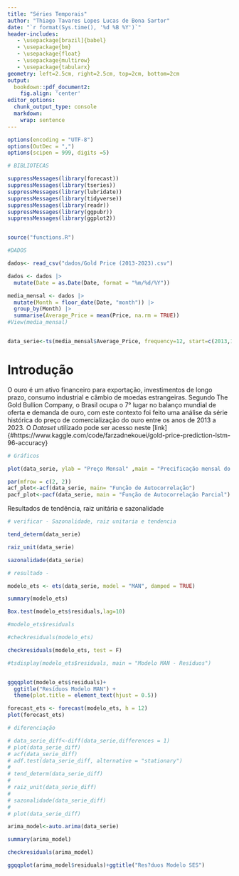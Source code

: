 ```yaml
---
title: "Séries Temporais"
author: "Thiago Tavares Lopes Lucas de Bona Sartor"
date: "`r format(Sys.time(), '%d %B %Y')`"
header-includes:
   - \usepackage[brazil]{babel}
   - \usepackage{bm}
   - \usepackage{float}
   - \usepackage{multirow}
   - \usepackage{tabularx}
geometry: left=2.5cm, right=2.5cm, top=2cm, bottom=2cm
output:
  bookdown::pdf_document2:
    fig.align: 'center'
editor_options:
  chunk_output_type: console
  markdown: 
    wrap: sentence
---
```

```r
options(encoding = "UTF-8")
options(OutDec = ",")
options(scipen = 999, digits =5)
``` 

```r
# BIBLIOTECAS

suppressMessages(library(forecast))
suppressMessages(library(tseries))
suppressMessages(library(lubridate))
suppressMessages(library(tidyverse))
suppressMessages(library(readr))
suppressMessages(library(ggpubr))
suppressMessages(library(ggplot2))


source("functions.R")
```



```r

#DADOS

dados<- read_csv("dados/Gold Price (2013-2023).csv")

dados <- dados |> 
  mutate(Date = as.Date(Date, format = "%m/%d/%Y"))

media_mensal <- dados |> 
  mutate(Month = floor_date(Date, "month")) |> 
  group_by(Month) |> 
  summarise(Average_Price = mean(Price, na.rm = TRUE))
#View(media_mensal)


data_serie<-ts(media_mensal$Average_Price, frequency=12, start=c(2013,1))


```




# Introdução 

O ouro é um ativo financeiro para exportação, investimentos de longo prazo, consumo industrial e câmbio de moedas estrangeiras.  Segundo The Gold Bullion Company, o Brasil ocupa o 7° lugar no balanço mundial de oferta e demanda de ouro, com este contexto foi feito uma análise da série histórica do preço de comercialização do ouro entre os anos de 2013 a 2023. O *Dataset* utilizado pode ser acesso neste [link]{#https://www.kaggle.com/code/farzadnekouei/gold-price-prediction-lstm-96-accuracy}




```r
# Gráficos

plot(data_serie, ylab = "Preço Mensal" ,main = "Precificação mensal do Ouro - 2013 a 2023")

```


```r
par(mfrow = c(2, 2)) 
acf_plot<-acf(data_serie, main= "Função de Autocorrelação")
pacf_plot<-pacf(data_serie, main = "Função de Autocorrelação Parcial")

```

Resultados de tendência, raiz unitária e sazonalidade


```r

# verificar - Sazonalidade, raiz unitaria e tendencia

tend_determ(data_serie)

raiz_unit(data_serie)

sazonalidade(data_serie)

# resultado - 
```




```r

modelo_ets <- ets(data_serie, model = "MAN", damped = TRUE)

summary(modelo_ets)

Box.test(modelo_ets$residuals,lag=10)

#modelo_ets$residuals

#checkresiduals(modelo_ets)
```

```r
checkresiduals(modelo_ets, test = F)
```

```r

#tsdisplay(modelo_ets$residuals, main = "Modelo MAN - Resíduos")



```


```r

ggqqplot(modelo_ets$residuals)+
  ggtitle("Resíduos Modelo MAN") +
  theme(plot.title = element_text(hjust = 0.5)) 

```


```r
forecast_ets <- forecast(modelo_ets, h = 12)
plot(forecast_ets)

```






```r
# diferenciação

# data_serie_diff<-diff(data_serie,differences = 1)
# plot(data_serie_diff)
# acf(data_serie_diff)
# adf.test(data_serie_diff, alternative = "stationary")
# 
# tend_determ(data_serie_diff)
# 
# raiz_unit(data_serie_diff)
# 
# sazonalidade(data_serie_diff)
# 
# plot(data_serie_diff)

```



```r
arima_model<-auto.arima(data_serie)

summary(arima_model)

checkresiduals(arima_model)

ggqqplot(arima_model$residuals)+ggtitle("Res?duos Modelo SES")


```



